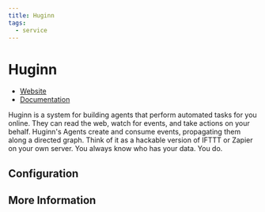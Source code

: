 ```yaml
---
title: Huginn
tags:
  - service
---
```


# Huginn

- [Website](https://github.com/huginn/huginn)
- [Documentation](https://github.com/huginn/huginn/wiki)

Huginn is a system for building agents that perform automated tasks for you online. They can read the web, watch for events, and take actions on your behalf. Huginn's Agents create and consume events, propagating them along a directed graph. Think of it as a hackable version of IFTTT or Zapier on your own server. You always know who has your data. You do.

## Configuration

## More Information
